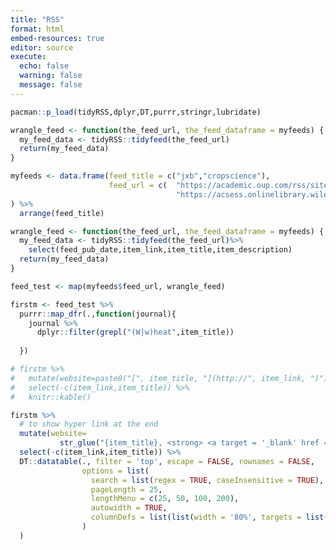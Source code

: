 ```yaml
---
title: "RSS"
format: html
embed-resources: true
editor: source
execute: 
  echo: false
  warning: false
  message: false
---
```

```r
pacman::p_load(tidyRSS,dplyr,DT,purrr,stringr,lubridate)

wrangle_feed <- function(the_feed_url, the_feed_dataframe = myfeeds) {
  my_feed_data <- tidyRSS::tidyfeed(the_feed_url)
  return(my_feed_data)
}
```

```r
myfeeds <- data.frame(feed_title = c("jxb","cropscience"),
                      feed_url = c(  "https://academic.oup.com/rss/site_5304/3170.xml",
                                     "https://acsess.onlinelibrary.wiley.com/action/showFeed?jc=14350653&type=etoc&feed=rss")
) %>% 
  arrange(feed_title)

wrangle_feed <- function(the_feed_url, the_feed_dataframe = myfeeds) {
  my_feed_data <- tidyRSS::tidyfeed(the_feed_url)%>%
    select(feed_pub_date,item_link,item_title,item_description)
  return(my_feed_data)
}

feed_test <- map(myfeeds$feed_url, wrangle_feed)

firstm <- feed_test %>% 
  purrr::map_dfr(.,function(journal){
    journal %>%
      dplyr::filter(grepl("(W|w)heat",item_title)) 
    
  }) 

```
:::{.column-page}

```r
# firstm %>%
#   mutate(website=paste0("[", item_title, "](http://", item_link, ")")) %>%
#   select(-c(item_link,item_title)) %>%
#   knitr::kable()

firstm %>%
  # to show hyper link at the end
  mutate(website=
           str_glue("{item_title}, <strong> <a target = '_blank' href = '{item_link}'> >></a></strong>")) %>%
  select(-c(item_link,item_title)) %>%
  DT::datatable(., filter = 'top', escape = FALSE, rownames = FALSE,
                options = list(
                  search = list(regex = TRUE, caseInsensitive = TRUE),
                  pageLength = 25,
                  lengthMenu = c(25, 50, 100, 200),
                  autowidth = TRUE,
                  columnDefs = list(list(width = '80%', targets = list(2)))
                )
  )
```

:::